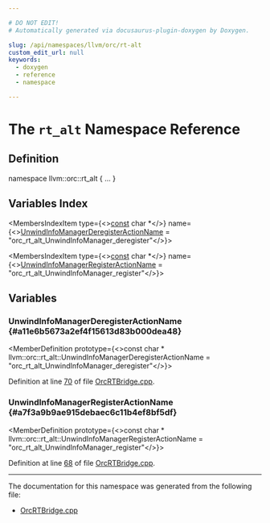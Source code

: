 ```yaml
---

# DO NOT EDIT!
# Automatically generated via docusaurus-plugin-doxygen by Doxygen.

slug: /api/namespaces/llvm/orc/rt-alt
custom_edit_url: null
keywords:
  - doxygen
  - reference
  - namespace

---
```





# The `rt_alt` Namespace Reference

<DoxygenPage pluginConfig={pluginConfig}>



## Definition

<CodeBlock>namespace llvm::orc::rt&#95;alt &#123; ... &#125;</CodeBlock>

## Variables Index

<MembersIndex>

<MembersIndexItem
  type={<><a href="/docs/api/files/lib/lib/target/lib/target/aarch64/aarch64promoteconstant-cpp/#a90f8350fecae261c25be85d38b451bff">const</a> char &#42;</>}
  name={<><a href="#a11e6b5673a2ef4f15613d83b000dea48">UnwindInfoManagerDeregisterActionName</a> =
    &quot;orc&#95;rt&#95;alt&#95;UnwindInfoManager&#95;deregister&quot;</>}>
</MembersIndexItem>

<MembersIndexItem
  type={<><a href="/docs/api/files/lib/lib/target/lib/target/aarch64/aarch64promoteconstant-cpp/#a90f8350fecae261c25be85d38b451bff">const</a> char &#42;</>}
  name={<><a href="#a7f3a9b9ae915debaec6c11b4ef8bf5df">UnwindInfoManagerRegisterActionName</a> =
    &quot;orc&#95;rt&#95;alt&#95;UnwindInfoManager&#95;register&quot;</>}>
</MembersIndexItem>

</MembersIndex>


<SectionDefinition>

## Variables

### UnwindInfoManagerDeregisterActionName {#a11e6b5673a2ef4f15613d83b000dea48}

<MemberDefinition
  prototype={<>const char &#42; llvm::orc::rt&#95;alt::UnwindInfoManagerDeregisterActionName =
    &quot;orc&#95;rt&#95;alt&#95;UnwindInfoManager&#95;deregister&quot;</>}>

Definition at line <a href="/docs/api/files/lib/lib/executionengine/lib/executionengine/orc/lib/executionengine/orc/shared/orcrtbridge-cpp/#l00070">70</a> of file <a href="/docs/api/files/lib/lib/executionengine/lib/executionengine/orc/lib/executionengine/orc/shared/orcrtbridge-cpp">OrcRTBridge.cpp</a>.
</MemberDefinition>

### UnwindInfoManagerRegisterActionName {#a7f3a9b9ae915debaec6c11b4ef8bf5df}

<MemberDefinition
  prototype={<>const char &#42; llvm::orc::rt&#95;alt::UnwindInfoManagerRegisterActionName =
    &quot;orc&#95;rt&#95;alt&#95;UnwindInfoManager&#95;register&quot;</>}>

Definition at line <a href="/docs/api/files/lib/lib/executionengine/lib/executionengine/orc/lib/executionengine/orc/shared/orcrtbridge-cpp/#l00068">68</a> of file <a href="/docs/api/files/lib/lib/executionengine/lib/executionengine/orc/lib/executionengine/orc/shared/orcrtbridge-cpp">OrcRTBridge.cpp</a>.
</MemberDefinition>

</SectionDefinition>

<hr/>

The documentation for this namespace was generated from the following file:

<ul>
<li><a href="/docs/api/files/lib/lib/executionengine/lib/executionengine/orc/lib/executionengine/orc/shared/orcrtbridge-cpp">OrcRTBridge.cpp</a></li>
</ul>

</DoxygenPage>
